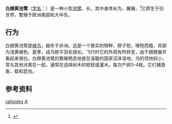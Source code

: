 {{Speciesbox 
| taxon =  Ardeola ralloides
| status = LC
| status_system = IUCN3.1
| status_ref = <ref>{{IUCN|id=22697123 |title=''Ardeola ralloides'' |assessors=[[BirdLife_International|BirdLife International]] |version=2020.1|year=2016 |accessdate=9 August 2018}} 数据库資料包含說明此物種被編入無危級別的原因</ref>
| image = Crabier_chevelu.jpg
| image_width = 250px
| image_caption = 繁殖羽
| image2 = Common squacco heron (Ardeola ralloides) Ethiopia.jpg
| image2_width = 250px
| image2_caption = 非繁殖羽
| range_map=Ardeola ralloides map.svg
| range_map_width = 250px
| range_map_caption = <br/>{{legend0|#FFFF00|繁殖區|border=solid 1px black}} {{legend0|#008000|[[留鳥|留鳥]]|border=solid 1px black}} {{legend0|#0000FF|度冬區|border=solid 1px black}}
| authority = ([[Giovanni_Antonio_Scopoli|Scopoli]], 1769)
}}
'''白翅黄池鹭'''（[[学名|学名]]：{{lang|la|''Ardeola ralloides''}}）是一种小型[[池鹭属|池鹭]]，长{{convert|44|–|47|cm|in}}，其中身体长为{{convert|20|–|23|cm|in}}，翼展{{convert|80|–|92|cm|in}}。<ref name=BWP>{{cite book |title=The Birds of the Western Palearctic [Abridged] |year=1997
|last= David William Snow, Christopher Perrins (Eds)
|publisher=[[OUP|OUP]] |isbn=0-19-854099-X}}</ref>它原生于旧世界，繁殖于欧洲南部和大中东。

==行为==
白翅黄池鹭是[[鸟类迁徙|候鸟]]，越冬于非洲。这是一个敦实的物种，脖子短，喙短而粗，背部为浅黄褐色。夏季，成鸟脖子羽毛很长。飞行时它的外观有所转变，由于翅膀展开看起来很白。白翅黄池鹭的繁殖栖息地是在温暖的国家沼泽湿地。鸟的领地较小，常与其他涉禽在一起，通常在选择树木的枝杈或灌木。每次产卵3-4枚。它们捕食鱼，蛙和昆虫。

==参考资料==
{{reflist}}
{{Taxonbar|from=Q191394}}

[[Category:池鹭属|ralloides]]
[[Category:1769年描述的鸟类|A]]